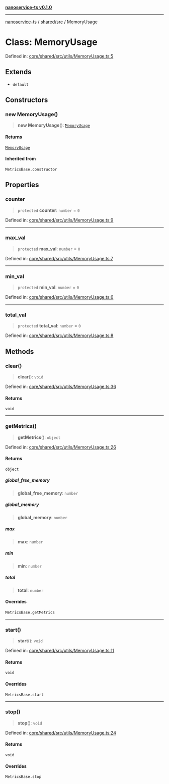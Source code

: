 [**nanoservice-ts v0.1.0**](/docs/ref/README)

***

[nanoservice-ts](/docs/ref/README) / [shared/src](/docs/ref/shared/src/README) / MemoryUsage

# Class: MemoryUsage

Defined in: [core/shared/src/utils/MemoryUsage.ts:5](https://github.com/deskree-inc/nanoservice-ts/blob/cd1933c250152cb6abc77d2acbfd230236ada573/core/shared/src/utils/MemoryUsage.ts#L5)

## Extends

- `default`

## Constructors

### new MemoryUsage()

> **new MemoryUsage**(): [`MemoryUsage`](/docs/ref/shared/src/classes/MemoryUsage)

#### Returns

[`MemoryUsage`](/docs/ref/shared/src/classes/MemoryUsage)

#### Inherited from

`MetricsBase.constructor`

## Properties

### counter

> `protected` **counter**: `number` = `0`

Defined in: [core/shared/src/utils/MemoryUsage.ts:9](https://github.com/deskree-inc/nanoservice-ts/blob/cd1933c250152cb6abc77d2acbfd230236ada573/core/shared/src/utils/MemoryUsage.ts#L9)

***

### max\_val

> `protected` **max\_val**: `number` = `0`

Defined in: [core/shared/src/utils/MemoryUsage.ts:7](https://github.com/deskree-inc/nanoservice-ts/blob/cd1933c250152cb6abc77d2acbfd230236ada573/core/shared/src/utils/MemoryUsage.ts#L7)

***

### min\_val

> `protected` **min\_val**: `number` = `0`

Defined in: [core/shared/src/utils/MemoryUsage.ts:6](https://github.com/deskree-inc/nanoservice-ts/blob/cd1933c250152cb6abc77d2acbfd230236ada573/core/shared/src/utils/MemoryUsage.ts#L6)

***

### total\_val

> `protected` **total\_val**: `number` = `0`

Defined in: [core/shared/src/utils/MemoryUsage.ts:8](https://github.com/deskree-inc/nanoservice-ts/blob/cd1933c250152cb6abc77d2acbfd230236ada573/core/shared/src/utils/MemoryUsage.ts#L8)

## Methods

### clear()

> **clear**(): `void`

Defined in: [core/shared/src/utils/MemoryUsage.ts:36](https://github.com/deskree-inc/nanoservice-ts/blob/cd1933c250152cb6abc77d2acbfd230236ada573/core/shared/src/utils/MemoryUsage.ts#L36)

#### Returns

`void`

***

### getMetrics()

> **getMetrics**(): `object`

Defined in: [core/shared/src/utils/MemoryUsage.ts:26](https://github.com/deskree-inc/nanoservice-ts/blob/cd1933c250152cb6abc77d2acbfd230236ada573/core/shared/src/utils/MemoryUsage.ts#L26)

#### Returns

`object`

##### global\_free\_memory

> **global\_free\_memory**: `number`

##### global\_memory

> **global\_memory**: `number`

##### max

> **max**: `number`

##### min

> **min**: `number`

##### total

> **total**: `number`

#### Overrides

`MetricsBase.getMetrics`

***

### start()

> **start**(): `void`

Defined in: [core/shared/src/utils/MemoryUsage.ts:11](https://github.com/deskree-inc/nanoservice-ts/blob/cd1933c250152cb6abc77d2acbfd230236ada573/core/shared/src/utils/MemoryUsage.ts#L11)

#### Returns

`void`

#### Overrides

`MetricsBase.start`

***

### stop()

> **stop**(): `void`

Defined in: [core/shared/src/utils/MemoryUsage.ts:24](https://github.com/deskree-inc/nanoservice-ts/blob/cd1933c250152cb6abc77d2acbfd230236ada573/core/shared/src/utils/MemoryUsage.ts#L24)

#### Returns

`void`

#### Overrides

`MetricsBase.stop`
